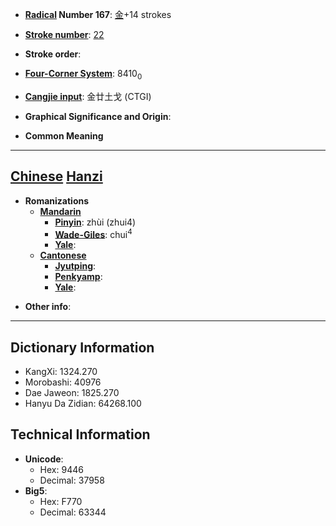 * '''[[Wiktionary:Chinese radical index| Radical]] Number 167''': [[Wiktionary:Chinese radical index 金|金]]+14 strokes

* '''[[Wiktionary:Chinese total strokes index|Stroke number]]''': [[Wiktionary:Chinese total strokes index 22|22]]

* '''Stroke order''': 

* '''[[Wiktionary:Chinese four corner index|Four-Corner System]]''': 8410<sub>0</sub>

* '''[[Wiktionary:Chinese Cangjie index|Cangjie input]]''': 金廿土戈 (CTGI)

* '''Graphical Significance and Origin''': 

* '''Common Meaning'''

----

== [[Chinese]] [[Hanzi]] ==

* '''Romanizations'''
** '''[[Mandarin]]'''
*** '''[[Pinyin]]''': zhùi (zhui4)
*** '''[[Wade-Giles]]''': chui<sup>4</sup>
*** '''[[Yale]]''': 
** '''[[Cantonese]]'''
*** '''[[Jyutping]]''':
*** '''[[Penkyamp]]''': 
*** '''[[Yale]]''': 

* '''Other info''': 

----

== Dictionary Information ==

* KangXi: 1324.270
* Morobashi: 40976
* Dae Jaweon: 1825.270
* Hanyu Da Zidian: 64268.100

== Technical Information ==

* '''Unicode''':
** Hex: 9446
** Decimal: 37958
* '''Big5''':
** Hex: F770
** Decimal: 63344